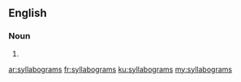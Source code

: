 ==English==

===Noun===
{{head|en|plural}}

# {{plural of|syllabogram|lang=en|nocat=1}}

[[ar:syllabograms]]
[[fr:syllabograms]]
[[ku:syllabograms]]
[[my:syllabograms]]